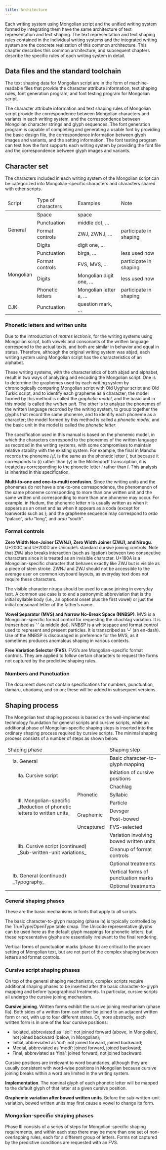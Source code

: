 ```yaml
---
title: Architecture
---
```



Each writing system using Mongolian script and the unified writing system formed by integrating them have the same architecture of text representation and text shaping. The text representation and text shaping rules contained in the individual writing systems and the integrated writing system are the concrete realization of this common architecture. This chapter describes this common architecture, and subsequent chapters describe the specific rules of each writing system in detail.

## Data files and the standard toolchain

The text shaping data for Mongolian script are in the form of machine-readable files that provide the character attribute information, text shaping rules, font generation program, and font testing program for Mongolian script.

The character attribute information and text shaping rules of Mongolian script provide the correspondence between Mongolian characters and variants in each writing system, and the correspondence between Mongolian character strings and glyph sequences. The font generation program is capable of completing and generating a usable font by providing the basic design file, the correspondence information between glyph images and variants, and the setting information. The font testing program can test how the font supports each writing system by providing the font file and the correspondence between glyph images and variants.

## Character set

The characters included in each writing system of the Mongolian script can be categorized into Mongolian-specific characters and characters shared with other scripts.

<table>
  <thead>
    <tr>
      <td>Script</td>
      <td>Type of characters</td>
      <td>Examples</td>
      <td>Note</td>
    </tr>
  </thead>
  <tbody>
    <tr>
      <td rowspan="4">General</td>
      <td>Space</td>
      <td>space</td>
      <td></td>
    </tr>
    <tr>
      <td>Punctuation</td>
      <td>middle dot, …</td>
      <td></td>
    </tr>
    <tr>
      <td>Format controls</td>
      <td>ZWJ, ZWNJ, …</td>
      <td>participate in shaping</td>
    </tr>
    <tr>
      <td>Digits</td>
      <td>digit one, …</td>
      <td></td>
    </tr>
    <tr>
      <td rowspan="4">Mongolian</td>
      <td>Punctuation</td>
      <td>birga, …</td>
      <td>less used now</td>
    </tr>
    <tr>
      <td>Format controls</td>
      <td>FVS, MVS, …</td>
      <td>participate in shaping</td>
    </tr>
    <tr>
      <td>Digits</td>
      <td>Mongolian digit one, …</td>
      <td>less used now</td>
    </tr>
    <tr>
      <td>Phonetic letters</td>
      <td>Mongolian letter a, …</td>
      <td>participate in shaping</td>
    </tr>
    <tr>
      <td>CJK</td>
      <td>Punctuation</td>
      <td>question mark, …</td>
      <td></td>
    </tr>
  </tbody>
</table>

### Phonetic letters and written units

Due to the introduction of _matres lectionis_, for the writing systems using Mongolian script, both vowels and consonants of the written language correspond to the actual texts, and both are similar in behavior and equal in status. Therefore, although the original writing system was abjad, each writing system using Mongolian script has the characteristics of an alphabet.

These writing systems, with the characteristics of both abjad and alphabet, result in two ways of analyzing and encoding the Mongolian script. One is to determine the graphemes used by each writing system by chronologically comparing Mongolian script with Old Uyghur script and Old Turkic script, and to identify each grapheme as a character; the model formed by this method is called the _graphetic model_, and the basic unit in this model is called the _written unit_. The other is to analyze the phonemes of the written language recorded by the writing system, to group together the glyphs that record the same phoneme, and to identify each phoneme as a character; the model formed by this method is called a _phonetic model_, and the basic unit in the model is called the _phonetic letter_.

The specification used in this manual is based on the phonemic model, in which the characters correspond to the phonemes of the written language as recorded in the writing systems, with some compromises to maintain relative stability with the existing system. For example, the final <Mong written="Ï" /> in Manchu records the phoneme /ɹ̩/, is the same as the phonetic letter _ï_, but because it corresponds to ⟨i⟩ rather than ⟨y⟩ in the Möllendorff transcription, it is treated as corresponding to the phonetic letter _i_ rather than _ï_. This analysis is inherited in this specification.

**Multi-to-one and one-to-multi confusion**. Since the writing units and the phonemes do not have a one-to-one correspondence, the phenomenon of the same phoneme corresponding to more than one written unit and the same written unit corresponding to more than one phoneme may occur. For example, in Hudum, the phonemic letter _n_ is usually written as <Mong written="N" /> when it appears as an onset and as <Mong written="A" /> when it appears as a coda (except for loanwords such as <Mong written="SWK2OIND" />); and the grapheme sequence <Mong written="AORDU" /> may correspond to _ordo_ “palace”, _urtu_ “long”, and _urdu_ “south”.

### Format controls

**Zero Width Non-Joiner (ZWNJ), Zero Width Joiner (ZWJ), and Nirugu**. U+200C and U+200D are Unicode’s standard cursive joining controls. Note that ZWJ also breaks interaction (such as ligation) between two consecutive characters since it is treated as an invisible character. U+180A is a Mongolian-specific character that behaves exactly like ZWJ but is visible as a piece of stem stroke. ZWNJ and ZWJ should not be accessible to the average user on common keyboard layouts, as everyday text does not require these characters.

The visible character nirugu should be used to cause joining in everyday text. A common use case is to end a patronymic abbreviation that is the initial syllable body (i.e., an optional onset plus the first vowel) or just the initial consonant letter of the father’s name.

**Vowel Separator (MVS) and Narrow No-Break Space (NNBSP)**. MVS is a Mongolian-specific format control for requesting the chachlag variation. It is transcribed as ‘·’ (a middle dot). NNBSP is a whitespace and format control used to represent and present particles. It is transcribed as ‘–’ (an en-dash). Use of the NNBSP is discouraged in preference for the MVS, as it sometimes produces anomalous shaping in various contexts.

**Free Variation Selector (FVS)**. FVS’s are Mongolian-specific format controls. They are applied to follow certain characters to request the forms not captured by the predictive shaping rules.

### Numbers and Punctuation

The document does not contain specifications for numbers, punctuation, damaru, ubadama, and so on; these will be added in subsequent versions.

## Shaping process

The Mongolian text shaping process is based on the well-implemented technology foundation for general scripts and cursive scripts, while an additional phase of Mongolian-specific shaping steps is inserted into the ordinary shaping process required by cursive scripts. The minimal shaping process consists of a number of steps as shown below.

<table>
  <thead>
    <tr>
      <td colspan="4">Shaping phase</td>
      <td>Shaping step</td>
    </tr>
  </thead>
  <tbody>
    <tr>
      <td rowspan="13"></td>
      <td colspan="3" style="border-left-style: hidden !important;">
        Ia. General
      </td>
      <td>Basic character-to-glyph mapping</td>
    </tr>
    <tr>
      <td rowspan="10"></td>
      <td colspan="2" style="border-left-style: hidden !important;">
        IIa. Cursive script
      </td>
      <td>Initiation of cursive positions</td>
    </tr>
    <tr>
      <td rowspan="6">
        III. Mongolian-specific <br /> _Reduction of phonetic letters to written units_
      </td>
      <td rowspan="3">Phonetic</td>
      <td>Chachlag</td>
    </tr>
    <tr>
      <td>Syllabic</td>
    </tr>
    <tr>
      <td>Particle</td>
    </tr>
    <tr>
      <td rowspan="2">Graphemic</td>
      <td>Devsger</td>
    </tr>
    <tr>
      <td>Post-bowed</td>
    </tr>
    <tr>
      <td>Uncaptured</td>
      <td>FVS-selected</td>
    </tr>
    <tr>
      <td colspan="2" rowspan="3" style="border-left-style: hidden !important;">
        IIb. Cursive script (continued) <br /> _Sub-written-unit variations_
      </td>
      <td>Variation involving bowed written units</td>
    </tr>
    <tr>
      <td>Cleanup of format controls</td>
    </tr>
    <tr>
      <td>Optional treatments</td>
    </tr>
    <tr>
      <td colspan="3" rowspan="2" style="border-left-style: hidden !important;">
        Ib. General (continued) <br /> _Typography_
      </td>
      <td>Vertical forms of punctuation marks</td>
    </tr>
    <tr>
      <td>Optional treatments</td>
    </tr>
  </tbody>
</table>

### General shaping phases

These are the basic mechanisms in fonts that apply to all scripts.

The basic character-to-glyph mapping (phase Ia) is typically controlled by the TrueType/OpenType table cmap. The Unicode representative glyphs can be used here as the default glyph mappings for phonetic letters, but these representative glyphs are essentially irrelevant to the final rendering.

Vertical forms of punctuation marks (phase Ib) are critical to the proper setting of Mongolian text, but are not part of the complex shaping between letters and format controls.

### Cursive script shaping phases

On top of the general shaping mechanisms, complex scripts require additional shaping phases to be inserted after the basic character-to-glyph mapping and before typographical treatments. In particular, cursive scripts all undergo the cursive joining mechanism.

**Cursive joining**. Written forms exhibit the cursive joining mechanism (phase IIa). Both sides of a written form can either be joined to an adjacent written form or not, with up to four different states. Or, more abstractly, each written form is in one of the four cursive positions:

- Isolated, abbreviated as ‘isol’: not joined forward (above, in Mongolian), not joined backward (below, in Mongolian);
- Initial, abbreviated as ‘init’: not joined forward, joined backward;
- Medial, abbreviated as ‘medi’: joined forward, joined backward;
- Final, abbreviated as ‘fina’: joined forward, not joined backward.

Cursive positions are irrelevant to word boundaries, although they are usually consistent with word-wise positions in Mongolian because cursive joining breaks within a word are limited in the writing system.

**Implementation**. The nominal glyph of each phonetic letter will be mapped to the default glyph of that letter at a given cursive position.

**Graphemic variation after bowed written units**. Before the sub-written-unit variation, bowed written units may first cause a vowel to change its form.

### Mongolian-specific shaping phases

Phase III consists of a series of steps for Mongolian-specific shaping requirements, and within each step there may be more than one set of non-overlapping rules, each for a different group of letters. Forms not captured by the predictive conditions are requested with an FVS.
